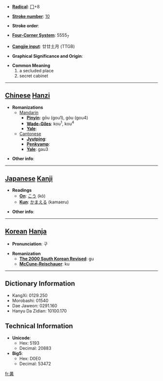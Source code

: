 * '''[[Wiktionary:Chinese radical index| Radical]]''': [[Wiktionary:Chinese radical index 冂|冂]]+8

* '''[[Wiktionary:Chinese total strokes index|Stroke number]]''': [[Wiktionary:Chinese total strokes index 10|10]]

* '''Stroke order''': 

* '''[[Wiktionary:Chinese four corner index|Four-Corner System]]''': 5555<sub>7</sub>

* '''[[Wiktionary:Chinese Cangjie index|Cangjie input]]''': 廿廿土月 (TTGB)

* '''Graphical Significance and Origin''': 

* '''Common Meaning'''
*#a secluded place
*# secret cabinet


----

== [[Chinese]] [[Hanzi]] ==

* '''Romanizations'''
** [[Mandarin]]
*** '''[[Pinyin]]''': gōu (gou1), gòu (gou4)
*** '''[[Wade-Giles]]''': kou<sup>1</sup>, kou<sup>4</sup>
*** '''[[Yale]]''': 
**[[Cantonese]]
***'''[[Jyutping]]''':
***'''[[Penkyamp]]''': 
***'''[[Yale]]''': gau3

* '''Other info''': 

----

== [[Japanese]] [[Kanji]] ==

* '''Readings'''
** '''[[On]]''': [[こう]] (kō)
** '''[[Kun]]''': [[かまえる]] (kamaeru)

* '''Other info''':  

----

== [[Korean]] [[Hanja]] ==

* '''Pronunciation''': 구

* '''Romanization'''
** '''[[The 2000 South Korean Revised Romanization|The 2000 South Korean Revised]]''': gu
** '''[[McCune-Reischauer]]''': ku

----

== Dictionary Information ==

* KangXi: 0129.250
* Morobashi: 01540
* Dae Jaweon: 0291.160
* Hanyu Da Zidian: 10100.170

== Technical Information ==

* '''Unicode''':
** Hex: 5193
** Decimal: 20883
* '''Big5''':
** Hex: D0E0
** Decimal: 53472

[[fr:冓]]